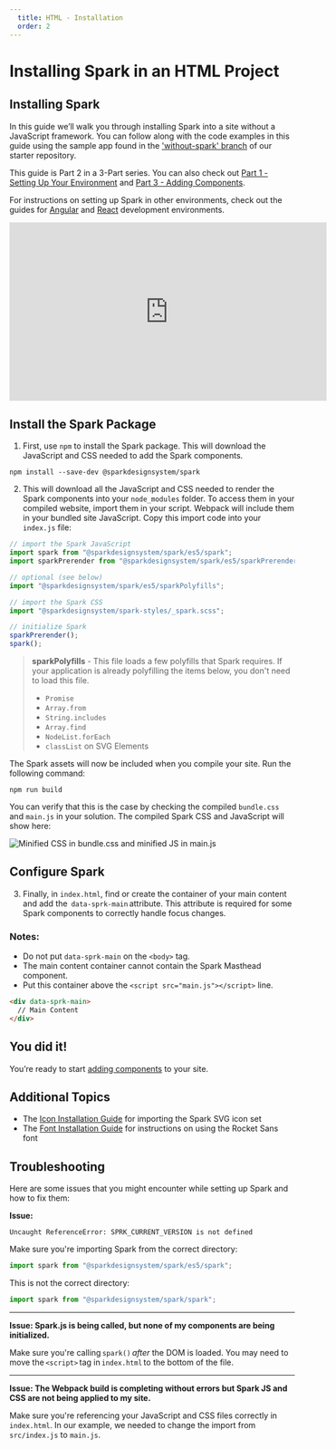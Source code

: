 ```yaml
---
  title: HTML - Installation
  order: 2
---
```



# Installing Spark in an HTML Project
## Installing Spark

In this guide we’ll walk you through installing Spark into a site without a
JavaScript framework. You can follow along with the code examples in this
guide using the sample app found in the ['without-spark' branch](https://github.com/sparkdesignsystem/spark-starter-html/tree/without-spark) of our
starter repository.

This guide is Part 2 in a 3-Part series. You can also check out
[Part 1 - Setting Up Your Environment](/installing-spark/html-environment-setup) and
[Part 3 - Adding Components](/installing-spark/html-add-components).

For instructions on setting up Spark in other environments, check out the
guides for [Angular](/installing-spark/angular) and [React](/installing-spark/react) development environments.

<iframe
  width="560"
  height="315"
  src="https://www.youtube.com/embed/u9Cz3IJWJe4"
  frameborder="0"
  allow="accelerometer; autoplay; encrypted-media; gyroscope; picture-in-picture"
  allowfullscreen
  title="Youtube Player: Installing Spark in an HTML Project Part 2/3 - Configuring Spark"
></iframe>

## Install the Spark Package

1. First, use `npm` to install the Spark package. This will download the
JavaScript and CSS needed to add the Spark components.

``` shell
npm install --save-dev @sparkdesignsystem/spark
```

2. This will download all the JavaScript and CSS needed to render the Spark
components into your `node_modules` folder. To access
them in your compiled website, import them in your script. Webpack will
include them in your bundled site JavaScript. Copy this import code into your `index.js` file:
``` javascript
// import the Spark JavaScript
import spark from "@sparkdesignsystem/spark/es5/spark";
import sparkPrerender from "@sparkdesignsystem/spark/es5/sparkPrerender";

// optional (see below)
import "@sparkdesignsystem/spark/es5/sparkPolyfills";

// import the Spark CSS
import "@sparkdesignsystem/spark-styles/_spark.scss";

// initialize Spark
sparkPrerender();
spark();
```

> **sparkPolyfills** - This file loads a few polyfills that Spark requires. If your application is already polyfilling the items below, you don't need to load this file.
>
>- `Promise`
>- `Array.from`
>- `String.includes`
>- `Array.find`
>- `NodeList.forEach`
>- `classList` on SVG Elements

The Spark assets will now be included when you compile your site.
Run the following command:

``` shell
npm run build
```

You can verify that this is the case by checking the compiled `bundle.css` and
`main.js` in your solution. The compiled Spark CSS and JavaScript will show
here:

<div class="sprk-u-Measure">
  <img
    class="sprk-u-mbm"
    style="margin: auto; display: block;"
    src={bundledSpark}
    alt="Minified CSS in bundle.css and minified JS in main.js"/>
</div>

## Configure Spark

3. Finally, in `index.html`, find or create the container of your main content and add the 
`data-sprk-main` attribute. This attribute is required for some
Spark components to correctly handle focus changes.

### Notes:
- Do not put `data-sprk-main` on the `<body>` tag.
- The main content container cannot contain the Spark Masthead component.
- Put this container above the `<script src="main.js"></script>` line.

``` html
<div data-sprk-main>
  // Main Content
</div>
```

## You did it!

You’re ready to start [adding components](/installing-spark/html-add-components) to
your site.

## Additional Topics

* The [Icon Installation Guide](/installing-spark/installing-icons) for importing the Spark SVG icon set
* The [Font Installation Guide](/installing-spark/installing-fonts) for instructions on using the Rocket Sans font

## Troubleshooting

Here are some issues that you might encounter while setting up Spark and
how to fix them:

**Issue:**

```
Uncaught ReferenceError: SPRK_CURRENT_VERSION is not defined
```

Make sure you're importing Spark from the correct directory:

``` javascript
import spark from "@sparkdesignsystem/spark/es5/spark";
```

This is not the correct directory:

``` javascript
import spark from "@sparkdesignsystem/spark/spark";
```

---

**Issue: Spark.js is being called, but none of my components are being initialized.**

Make sure you're calling `spark()` *after* the DOM is loaded. You may need
to move the `<script>` tag in `index.html` to the bottom of the file.

---

**Issue: The Webpack build is completing without errors but Spark JS and
CSS are not being applied to my site.**

Make sure you're referencing your JavaScript and CSS files correctly in 
`index.html`. In our example, we needed to change the import from 
`src/index.js` to `main.js`.